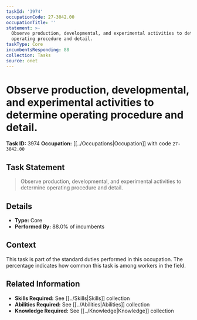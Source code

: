```yaml
---
taskId: '3974'
occupationCode: 27-3042.00
occupationTitle: ''
statement: >-
  Observe production, developmental, and experimental activities to determine
  operating procedure and detail.
taskType: Core
incumbentsResponding: 88
collection: Tasks
source: onet
---
```

# Observe production, developmental, and experimental activities to determine operating procedure and detail.

**Task ID:** 3974
**Occupation:** [[../Occupations|Occupation]] with code `27-3042.00`

## Task Statement

> Observe production, developmental, and experimental activities to determine operating procedure and detail.

## Details

- **Type:** Core
- **Performed By:** 88.0% of incumbents

## Context

This task is part of the standard duties performed in this occupation. The percentage indicates how common this task is among workers in the field.

## Related Information

- **Skills Required:** See [[../Skills|Skills]] collection
- **Abilities Required:** See [[../Abilities|Abilities]] collection
- **Knowledge Required:** See [[../Knowledge|Knowledge]] collection
